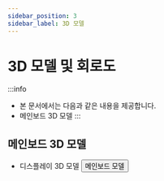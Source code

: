 ```yaml
---
sidebar_position: 3
sidebar_label: 3D 모델
---
```


# 3D 모델 및 회로도

:::info
* 본 문서에서는 다음과 같은 내용을 제공합니다.
* 메인보드 3D 모델
:::




## 메인보드 3D 모델

* 디스플레이 3D 모델
    <Button variant="contained" disableElevation href="https://cdn.mellow.klipper.cn/STEP/FLY-TFT-V2.step">메인보드 모델</Button>